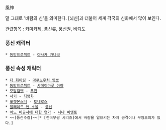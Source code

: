 風神

말 그대로 '바람의 신'을 의미한다.
[뇌신]과 더불어 세계 각국의 신화에서 많이 보인다.

관련항목 : [[카미카제]], [[풍신류]], [[풍신권]], [[비뢰도]]

=== 풍신 캐릭터 ===
 * [[동방프로젝트]] - [[야사카 카나코]]

=== 풍신 속성 캐릭터 ===
 * [[더 화이팅]] - [[마쿠노우치 잇뽀]]
 * [[동방프로젝트]] - [[샤메이마루 아야]]
 * [[모탈컴뱃]] - [[푸진]]
 * [[사키]] - [[최명화]]
 * [[포켓몬스터]] - [[토네로스]]
 * [[블레이드 앤 소울]] - [[풍신]]
 * [[어느 비공사에 대한 연가]] - [[니나 비엔토]]
 * ~~[풍신수길]~~[* [전국무쌍 시리즈]에서 바람을 일으키는 차지 공격이나 무쌍오의가 있다.]
